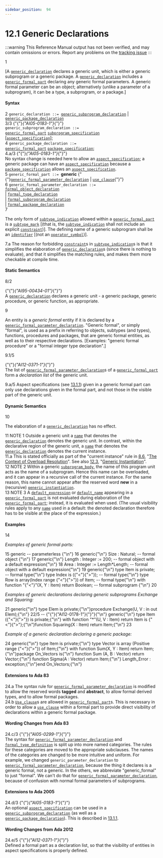 ```yaml
---
sidebar_position:  94
---
```


# 12.1 Generic Declarations

:::warning
This Reference Manual output has not been verified,
and may contain omissions or errors.
Report any problems on the [tracking issue](https://github.com/ada-lang-io/ada-lang-io/issues/20)
:::


<AnnotatedOnly>
<MarginText>
1
</MarginText>
</AnnotatedOnly>
<p>[A <code><a href="../AA-12/AA-12.1#S0310">generic_declaration</a></code> declares a generic unit, which is either a generic subprogram or a generic package. A <code><a href="../AA-12/AA-12.1#S0310">generic_declaration</a></code> includes a <code><a href="../AA-12/AA-12.1#S0313">generic_formal_part</a></code> declaring any generic formal parameters. A generic formal parameter can be an object; alternatively (unlike a parameter of a subprogram), it can be a type, a subprogram, or a package.] <br /></p>


#### Syntax

<AnnotatedOnly>
<MarginText>
2
</MarginText>
</AnnotatedOnly>

<CodeBlock>
<code>generic_declaration</code><a id="S0310"></a><code> ::= </code><code><a href="../AA-12/AA-12.1#S0311">generic_subprogram_declaration</a></code> | <code><a href="../AA-12/AA-12.1#S0312">generic_package_declaration</a></code><br />
<AnnotatedOnly>
<MarginText>
3/3
</MarginText>
</AnnotatedOnly>

</CodeBlock>

<CodeBlock>
{"{"}<em>{"AI05-0183-1"}</em>{"}"} <br /><code>generic_subprogram_declaration</code><a id="S0311"></a><code> ::= </code><br />     <code><a href="../AA-12/AA-12.1#S0313">generic_formal_part</a></code>  <code><a href="../AA-6/AA-6.1#S0196">subprogram_specification</a></code><br />        [<code><a href="../AA-13/AA-13.1#S0346">aspect_specification</a></code>];<br />
<AnnotatedOnly>
<MarginText>
4
</MarginText>
</AnnotatedOnly>

</CodeBlock>

<CodeBlock>
<code>generic_package_declaration</code><a id="S0312"></a><code> ::= </code><br />     <code><a href="../AA-12/AA-12.1#S0313">generic_formal_part</a></code>  <code><a href="../AA-7/AA-7.1#S0230">package_specification</a></code>;<br />
<AnnotatedOnly>
<MarginText>
4.a/3
</MarginText>
</AnnotatedOnly>

</CodeBlock>
<Admonition type="aarm" aarm="ramification" title="Ramification: ">
<strong></strong>{"{"}<em>{"AI05-0183-1"}</em>{"}"} <br />No syntax change is needed here to allow an <code><a href="../AA-13/AA-13.1#S0346">aspect_specification</a></code>; a generic package can have an <code><a href="../AA-13/AA-13.1#S0346">aspect_specification</a></code> because a <code><a href="../AA-7/AA-7.1#S0230">package_specification</a></code> allows an <code><a href="../AA-13/AA-13.1#S0346">aspect_specification</a></code>. <br /></Admonition>

<AnnotatedOnly>
<MarginText>
5
</MarginText>
</AnnotatedOnly>

<CodeBlock>
<code>generic_formal_part</code><a id="S0313"></a><code> ::= </code><strong>generic</strong> {"{"}<code><a href="../AA-12/AA-12.1#S0314">generic_formal_parameter_declaration</a></code> | <code><a href="../AA-8/AA-8.4#S0235">use_clause</a></code>{"}"}<br />
<AnnotatedOnly>
<MarginText>
6
</MarginText>
</AnnotatedOnly>

</CodeBlock>

<CodeBlock>
<code>generic_formal_parameter_declaration</code><a id="S0314"></a><code> ::= </code><br />      <code><a href="../AA-12/AA-12.4#S0319">formal_object_declaration</a></code><br />    | <code><a href="../AA-12/AA-12.5#S0320">formal_type_declaration</a></code><br />    | <code><a href="../AA-12/AA-12.6#S0335">formal_subprogram_declaration</a></code><br />    | <code><a href="../AA-12/AA-12.7#S0340">formal_package_declaration</a></code><br />
<AnnotatedOnly>
<MarginText>
7
</MarginText>
</AnnotatedOnly>

</CodeBlock>
<p>The only form of <code><a href="../AA-3/AA-3.2#S0027">subtype_indication</a></code> allowed within a <code><a href="../AA-12/AA-12.1#S0313">generic_formal_part</a></code> is a <code><a href="../AA-3/AA-3.2#S0028">subtype_mark</a></code> [(that is, the <code><a href="../AA-3/AA-3.2#S0027">subtype_indication</a></code> shall not include an explicit <code><a href="../AA-3/AA-3.2#S0029">constraint</a></code>)]. The defining name of a generic subprogram shall be an <code><a href="../AA-2/AA-2.3#S0002">identifier</a></code> [(not an <code><a href="../AA-6/AA-6.1#S0202">operator_symbol</a></code>)]. <br /></p>

<AnnotatedOnly>
<MarginText>
7.a
</MarginText>
</AnnotatedOnly>
<Admonition type="aarm" aarm="reason" title="Reason: ">
<strong></strong>The reason for forbidding <code><a href="../AA-3/AA-3.2#S0029">constraint</a></code>s in <code><a href="../AA-3/AA-3.2#S0027">subtype_indication</a></code>s is that it simplifies the elaboration of <code><a href="../AA-12/AA-12.1#S0310">generic_declaration</a></code>s (since there is nothing to evaluate), and that it simplifies the matching rules, and makes them more checkable at compile time. <br /></Admonition>


#### Static Semantics

<AnnotatedOnly>
<MarginText>
8/2
</MarginText>
</AnnotatedOnly>
<p>{"{"}<em>{"AI95-00434-01"}</em>{"}"} <br />A <code><a href="../AA-12/AA-12.1#S0310">generic_declaration</a></code> declares a generic unit - a generic package, generic procedure, or generic function, as appropriate.<br /></p>

<AnnotatedOnly>
<MarginText>
9
</MarginText>
</AnnotatedOnly>
<p>An entity is a <em>generic formal</em> entity if it is declared by a <code><a href="../AA-12/AA-12.1#S0314">generic_formal_parameter_declaration</a></code>. "Generic formal", or simply "formal", is used as a prefix in referring to objects, subtypes (and types), functions, procedures and packages, that are generic formal entities, as well as to their respective declarations. [Examples: "generic formal procedure" or a "formal integer type declaration".]<br /></p>

<AnnotatedOnly>
<MarginText>
9.1/5
</MarginText>
</AnnotatedOnly>
<p>{"{"}<em>{"AI12-0371-1"}</em>{"}"} <br />The list of <code><a href="../AA-12/AA-12.1#S0314">generic_formal_parameter_declaration</a></code>s of a <code><a href="../AA-12/AA-12.1#S0313">generic_formal_part</a></code> form a <em>declaration list</em> of the generic unit.<br /></p>

<AnnotatedOnly>
<MarginText>
9.a/5
</MarginText>
</AnnotatedOnly>
<Admonition type="aarm" aarm="ramification" title="Ramification: ">
<strong></strong>Aspect specifications (see <a href="../AA-13/AA-13.1#Subclause_13.1.1">13.1.1</a>) given in a generic formal part can only use declarations given in the formal part, and not those in the visible part of the generic unit. <br /></Admonition>


#### Dynamic Semantics

<AnnotatedOnly>
<MarginText>
10
</MarginText>
</AnnotatedOnly>
<p>The elaboration of a <code><a href="../AA-12/AA-12.1#S0310">generic_declaration</a></code> has no effect. <br /></p>

<AnnotatedOnly>
<MarginText>
11
</MarginText>
</AnnotatedOnly>
<Admonition type="aarm" aarm="note" title="Note: ">
NOTE 1   Outside a generic unit a <code><a href="../AA-4/AA-4.1#S0091">name</a></code> that denotes the <code><a href="../AA-12/AA-12.1#S0310">generic_declaration</a></code> denotes the generic unit. In contrast, within the declarative region of the generic unit, a <code><a href="../AA-4/AA-4.1#S0091">name</a></code> that denotes the <code><a href="../AA-12/AA-12.1#S0310">generic_declaration</a></code> denotes the current instance. <br /></Admonition>

<AnnotatedOnly>
<MarginText>
11.a
</MarginText>
</AnnotatedOnly>
<Admonition type="aarm" aarm="proof" title="Proof: ">
<strong></strong>This is stated officially as part of the "current instance" rule in <a href="../AA-8/AA-8.6">8.6</a>, "<a href="../AA-8/AA-8.6">The Context of Overload Resolution</a>". See also <a href="../AA-12/AA-12.3">12.3</a>, "<a href="../AA-12/AA-12.3">Generic Instantiation</a>". <br /></Admonition>

<AnnotatedOnly>
<MarginText>
12
</MarginText>
</AnnotatedOnly>
<Admonition type="aarm" aarm="note" title="Note: ">
NOTE 2   Within a generic <code><a href="../AA-6/AA-6.3#S0216">subprogram_body</a></code>, the name of this program unit acts as the name of a subprogram. Hence this name can be overloaded, and it can appear in a recursive call of the current instance. For the same reason, this name cannot appear after the reserved word <strong>new</strong> in a (recursive) <code><a href="../AA-12/AA-12.3#S0315">generic_instantiation</a></code>.<br /></Admonition>

<AnnotatedOnly>
<MarginText>
13
</MarginText>
</AnnotatedOnly>
<Admonition type="aarm" aarm="note" title="Note: ">
NOTE 3   A <code><a href="../AA-3/AA-3.7#S0063">default_expression</a></code> or <code><a href="../AA-12/AA-12.6#S0339">default_name</a></code> appearing in a <code><a href="../AA-12/AA-12.1#S0313">generic_formal_part</a></code> is not evaluated during elaboration of the <code><a href="../AA-12/AA-12.1#S0313">generic_formal_part</a></code>; instead, it is evaluated when used. (The usual visibility rules apply to any <code><a href="../AA-4/AA-4.1#S0091">name</a></code> used in a default: the denoted declaration therefore has to be visible at the place of the expression.) <br /></Admonition>


#### Examples

<AnnotatedOnly>
<MarginText>
14
</MarginText>
</AnnotatedOnly>
<p><em>Examples of generic formal parts:</em> <br /></p>

<AnnotatedOnly>
<MarginText>
15
</MarginText>
</AnnotatedOnly>
<CodeBlock language="ada">
generic     --  parameterless {"\n"}
<AnnotatedOnly>
<MarginText>
16
</MarginText>
</AnnotatedOnly>
generic{"\n"}   Size : Natural;  --  formal object {"\n"}
<AnnotatedOnly>
<MarginText>
17
</MarginText>
</AnnotatedOnly>
generic{"\n"}   Length : Integer := 200;          -- formal object with a default expression{"\n"}
<AnnotatedOnly>
<MarginText>
18
</MarginText>
</AnnotatedOnly>
   Area   : Integer := Length*Length; -- formal object with a default expression{"\n"}
<AnnotatedOnly>
<MarginText>
19
</MarginText>
</AnnotatedOnly>
generic{"\n"}   type Item  is private;                       -- formal type{"\n"}   type Index is ({"<"}{">"});                          -- formal type{"\n"}   type Row   is array(Index range {"<"}{">"}) of Item; -- formal type{"\n"}   with function "{"<"}"(X, Y : Item) return Boolean;    -- formal subprogram {"\n"}
<AnnotatedOnly>
<MarginText>
20
</MarginText>
</AnnotatedOnly>

</CodeBlock>
<p><em>Examples of generic declarations declaring generic subprograms Exchange and Squaring:</em> <br /></p>

<AnnotatedOnly>
<MarginText>
21
</MarginText>
</AnnotatedOnly>
<CodeBlock language="ada">
generic{"\n"}   type Elem is private;{"\n"}procedure Exchange(U, V : in out Elem);{"\n"}
<AnnotatedOnly>
<MarginText>
22/5
</MarginText>
</AnnotatedOnly>
--  {"{"}{"AI12-0178-1"}{"}"}{"\n"} generic{"\n"}   type Item ({"<"}{">"}) is private;{"\n"}   with function "*"(U, V : Item) return Item is {"<"}{">"};{"\n"}function Squaring(X : Item) return Item;{"\n"}
<AnnotatedOnly>
<MarginText>
23
</MarginText>
</AnnotatedOnly>

</CodeBlock>
<p><em>Example of a generic declaration declaring a generic package:</em> <br /></p>

<AnnotatedOnly>
<MarginText>
24
</MarginText>
</AnnotatedOnly>
<CodeBlock language="ada">
generic{"\n"}   type Item   is private;{"\n"}   type Vector is array (Positive range {"<"}{">"}) of Item;{"\n"}   with function Sum(X, Y : Item) return Item;{"\n"}package On_Vectors is{"\n"}   function Sum  (A, B : Vector) return Vector;{"\n"}   function Sigma(A    : Vector) return Item;{"\n"}   Length_Error : exception;{"\n"}end On_Vectors;{"\n"}

</CodeBlock>

#### Extensions to Ada 83

<AnnotatedOnly>
<MarginText>
24.a
</MarginText>
</AnnotatedOnly>
<Admonition type="aarm" aarm="note" title="Note: ">
The syntax rule for <code><a href="../AA-12/AA-12.1#S0314">generic_formal_parameter_declaration</a></code> is modified to allow the reserved words <strong>tagged</strong> and <strong>abstract</strong>, to allow formal derived types, and to allow formal packages.<br /></Admonition>

<AnnotatedOnly>
<MarginText>
24.b
</MarginText>
</AnnotatedOnly>
<Admonition type="aarm" aarm="note" title="Note: ">
<code><a href="../AA-8/AA-8.4#S0235">Use_clause</a></code>s are allowed in <code><a href="../AA-12/AA-12.1#S0313">generic_formal_part</a></code>s. This is necessary in order to allow a <code><a href="../AA-8/AA-8.4#S0235">use_clause</a></code> within a formal part to provide direct visibility of declarations within a generic formal package. <br /></Admonition>


#### Wording Changes from Ada 83

<AnnotatedOnly>
<MarginText>
24.c/3
</MarginText>
</AnnotatedOnly>
<Admonition type="aarm" aarm="note" title="Note: ">
{"{"}<em>{"AI05-0299-1"}</em>{"}"} <br />The syntax for <code><a href="../AA-12/AA-12.1#S0314">generic_formal_parameter_declaration</a></code> and <code><a href="../AA-12/AA-12.5#S0323">formal_type_definition</a></code> is split up into more named categories. The rules for these categories are moved to the appropriate subclauses. The names of the categories are changed to be more intuitive and uniform. For example, we changed <code>generic_parameter_declaration</code> to <code><a href="../AA-12/AA-12.1#S0314">generic_formal_parameter_declaration</a></code>, because the thing it declares is a generic formal, not a generic. In the others, we abbreviate "generic_formal" to just "formal". We can't do that for <code><a href="../AA-12/AA-12.1#S0314">generic_formal_parameter_declaration</a></code>, because of confusion with normal formal parameters of subprograms. <br /></Admonition>


#### Extensions to Ada 2005

<AnnotatedOnly>
<MarginText>
24.d/3
</MarginText>
</AnnotatedOnly>
<Admonition type="aarm" aarm="note" title="Note: ">
{"{"}<em>{"AI05-0183-1"}</em>{"}"} <br />An optional <code><a href="../AA-13/AA-13.1#S0346">aspect_specification</a></code> can be used in a <code><a href="../AA-12/AA-12.1#S0311">generic_subprogram_declaration</a></code> (as well as a <code><a href="../AA-12/AA-12.1#S0312">generic_package_declaration</a></code>). This is described in <a href="../AA-13/AA-13.1#Subclause_13.1.1">13.1.1</a>. <br /></Admonition>


#### Wording Changes from Ada 2012

<AnnotatedOnly>
<MarginText>
24.e/5
</MarginText>
</AnnotatedOnly>
<Admonition type="aarm" aarm="note" title="Note: ">
{"{"}<em>{"AI12-0371-1"}</em>{"}"} <br />Defined a formal part as a declaration list, so that the visibility of entities in aspect specifications is properly defined. <br /></Admonition>

